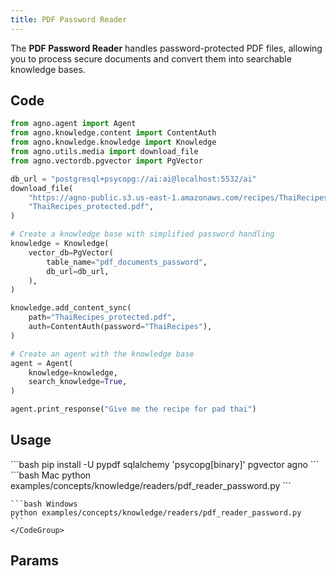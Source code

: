```yaml
---
title: PDF Password Reader
---
```


The **PDF Password Reader** handles password-protected PDF files, allowing you to process secure documents and convert them into searchable knowledge bases.

## Code

```python examples/concepts/knowledge/readers/pdf_reader_password.py
from agno.agent import Agent
from agno.knowledge.content import ContentAuth
from agno.knowledge.knowledge import Knowledge
from agno.utils.media import download_file
from agno.vectordb.pgvector import PgVector

db_url = "postgresql+psycopg://ai:ai@localhost:5532/ai"
download_file(
    "https://agno-public.s3.us-east-1.amazonaws.com/recipes/ThaiRecipes_protected.pdf",
    "ThaiRecipes_protected.pdf",
)

# Create a knowledge base with simplified password handling
knowledge = Knowledge(
    vector_db=PgVector(
        table_name="pdf_documents_password",
        db_url=db_url,
    ),
)

knowledge.add_content_sync(
    path="ThaiRecipes_protected.pdf",
    auth=ContentAuth(password="ThaiRecipes"),
)

# Create an agent with the knowledge base
agent = Agent(
    knowledge=knowledge,
    search_knowledge=True,
)

agent.print_response("Give me the recipe for pad thai")
```

## Usage

<Steps>
  <Snippet file="create-venv-step.mdx" />

  <Step title="Install libraries">
    ```bash
    pip install -U pypdf sqlalchemy 'psycopg[binary]' pgvector agno
    ```
  </Step>

  <Snippet file="run-pgvector-step.mdx" />

  <Step title="Run Agent">
    <CodeGroup>
    ```bash Mac
    python examples/concepts/knowledge/readers/pdf_reader_password.py
    ```

    ```bash Windows
    python examples/concepts/knowledge/readers/pdf_reader_password.py
    ```
    </CodeGroup>
  </Step>
</Steps>

## Params

<Snippet file="pdf-reader-reference.mdx" />